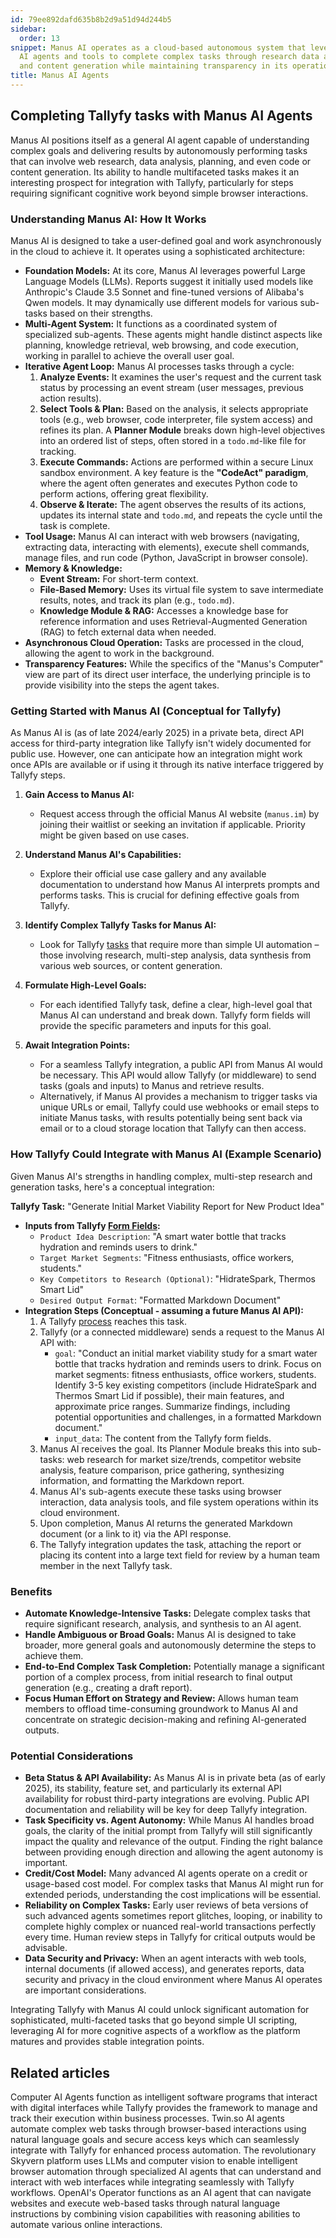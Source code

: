 ```yaml
---
id: 79ee892dafd635b8b2d9a51d94d244b5
sidebar:
  order: 13
snippet: Manus AI operates as a cloud-based autonomous system that leverages multiple
  AI agents and tools to complete complex tasks through research data analysis planning
  and content generation while maintaining transparency in its operations.
title: Manus AI Agents
---
```



## Completing Tallyfy tasks with Manus AI Agents

Manus AI positions itself as a general AI agent capable of understanding complex goals and delivering results by autonomously performing tasks that can involve web research, data analysis, planning, and even code or content generation. Its ability to handle multifaceted tasks makes it an interesting prospect for integration with Tallyfy, particularly for steps requiring significant cognitive work beyond simple browser interactions.

### Understanding Manus AI: How It Works

Manus AI is designed to take a user-defined goal and work asynchronously in the cloud to achieve it. It operates using a sophisticated architecture:

*   **Foundation Models:** At its core, Manus AI leverages powerful Large Language Models (LLMs). Reports suggest it initially used models like Anthropic's Claude 3.5 Sonnet and fine-tuned versions of Alibaba's Qwen models. It may dynamically use different models for various sub-tasks based on their strengths.
*   **Multi-Agent System:** It functions as a coordinated system of specialized sub-agents. These agents might handle distinct aspects like planning, knowledge retrieval, web browsing, and code execution, working in parallel to achieve the overall user goal.
*   **Iterative Agent Loop:** Manus AI processes tasks through a cycle:
    1.  **Analyze Events:** It examines the user's request and the current task status by processing an event stream (user messages, previous action results).
    2.  **Select Tools & Plan:** Based on the analysis, it selects appropriate tools (e.g., web browser, code interpreter, file system access) and refines its plan. A **Planner Module** breaks down high-level objectives into an ordered list of steps, often stored in a `todo.md`-like file for tracking.
    3.  **Execute Commands:** Actions are performed within a secure Linux sandbox environment. A key feature is the **"CodeAct" paradigm**, where the agent often generates and executes Python code to perform actions, offering great flexibility.
    4.  **Observe & Iterate:** The agent observes the results of its actions, updates its internal state and `todo.md`, and repeats the cycle until the task is complete.
*   **Tool Usage:** Manus AI can interact with web browsers (navigating, extracting data, interacting with elements), execute shell commands, manage files, and run code (Python, JavaScript in browser console).
*   **Memory & Knowledge:**
    *   **Event Stream:** For short-term context.
    *   **File-Based Memory:** Uses its virtual file system to save intermediate results, notes, and track its plan (e.g., `todo.md`).
    *   **Knowledge Module & RAG:** Accesses a knowledge base for reference information and uses Retrieval-Augmented Generation (RAG) to fetch external data when needed.
*   **Asynchronous Cloud Operation:** Tasks are processed in the cloud, allowing the agent to work in the background.
*   **Transparency Features:** While the specifics of the "Manus's Computer" view are part of its direct user interface, the underlying principle is to provide visibility into the steps the agent takes.

### Getting Started with Manus AI (Conceptual for Tallyfy)

As Manus AI is (as of late 2024/early 2025) in a private beta, direct API access for third-party integration like Tallyfy isn't widely documented for public use. However, one can anticipate how an integration might work once APIs are available or if using it through its native interface triggered by Tallyfy steps.

<Steps>

1.  **Gain Access to Manus AI:**
    *   Request access through the official Manus AI website (`manus.im`) by joining their waitlist or seeking an invitation if applicable. Priority might be given based on use cases.

2.  **Understand Manus AI's Capabilities:**
    *   Explore their official use case gallery and any available documentation to understand how Manus AI interprets prompts and performs tasks. This is crucial for defining effective goals from Tallyfy.

3.  **Identify Complex Tallyfy Tasks for Manus AI:**
    *   Look for Tallyfy [tasks](/products/pro/tracking-and-tasks/tasks/) that require more than simple UI automation – those involving research, multi-step analysis, data synthesis from various web sources, or content generation.

4.  **Formulate High-Level Goals:**
    *   For each identified Tallyfy task, define a clear, high-level goal that Manus AI can understand and break down. Tallyfy form fields will provide the specific parameters and inputs for this goal.

5.  **Await Integration Points:**
    *   For a seamless Tallyfy integration, a public API from Manus AI would be necessary. This API would allow Tallyfy (or middleware) to send tasks (goals and inputs) to Manus and retrieve results.
    *   Alternatively, if Manus AI provides a mechanism to trigger tasks via unique URLs or email, Tallyfy could use webhooks or email steps to initiate Manus tasks, with results potentially being sent back via email or to a cloud storage location that Tallyfy can then access.

</Steps>

### How Tallyfy Could Integrate with Manus AI (Example Scenario)

Given Manus AI's strengths in handling complex, multi-step research and generation tasks, here's a conceptual integration:

**Tallyfy Task:** "Generate Initial Market Viability Report for New Product Idea"

*   **Inputs from Tallyfy [Form Fields](/products/pro/tracking-and-tasks/tasks/what-are-form-fields-in-tallyfy/):**
    *   `Product Idea Description`: "A smart water bottle that tracks hydration and reminds users to drink."
    *   `Target Market Segments`: "Fitness enthusiasts, office workers, students."
    *   `Key Competitors to Research (Optional)`: "HidrateSpark, Thermos Smart Lid"
    *   `Desired Output Format`: "Formatted Markdown Document"
*   **Integration Steps (Conceptual - assuming a future Manus AI API):**
    1.  A Tallyfy [process](/products/pro/tracking-and-tasks/processes/) reaches this task.
    2.  Tallyfy (or a connected middleware) sends a request to the Manus AI API with:
        *   `goal`: "Conduct an initial market viability study for a smart water bottle that tracks hydration and reminds users to drink. Focus on market segments: fitness enthusiasts, office workers, students. Identify 3-5 key existing competitors (include HidrateSpark and Thermos Smart Lid if possible), their main features, and approximate price ranges. Summarize findings, including potential opportunities and challenges, in a formatted Markdown document."
        *   `input_data`: The content from the Tallyfy form fields.
    3.  Manus AI receives the goal. Its Planner Module breaks this into sub-tasks: web research for market size/trends, competitor website analysis, feature comparison, price gathering, synthesizing information, and formatting the Markdown report.
    4.  Manus AI's sub-agents execute these tasks using browser interaction, data analysis tools, and file system operations within its cloud environment.
    5.  Upon completion, Manus AI returns the generated Markdown document (or a link to it) via the API response.
    6.  The Tallyfy integration updates the task, attaching the report or placing its content into a large text field for review by a human team member in the next Tallyfy task.

### Benefits

*   **Automate Knowledge-Intensive Tasks:** Delegate complex tasks that require significant research, analysis, and synthesis to an AI agent.
*   **Handle Ambiguous or Broad Goals:** Manus AI is designed to take broader, more general goals and autonomously determine the steps to achieve them.
*   **End-to-End Complex Task Completion:** Potentially manage a significant portion of a complex process, from initial research to final output generation (e.g., creating a draft report).
*   **Focus Human Effort on Strategy and Review:** Allows human team members to offload time-consuming groundwork to Manus AI and concentrate on strategic decision-making and refining AI-generated outputs.

### Potential Considerations

*   **Beta Status & API Availability:** As Manus AI is in private beta (as of early 2025), its stability, feature set, and particularly its external API availability for robust third-party integrations are evolving. Public API documentation and reliability will be key for deep Tallyfy integration.
*   **Task Specificity vs. Agent Autonomy:** While Manus AI handles broad goals, the clarity of the initial prompt from Tallyfy will still significantly impact the quality and relevance of the output. Finding the right balance between providing enough direction and allowing the agent autonomy is important.
*   **Credit/Cost Model:** Many advanced AI agents operate on a credit or usage-based cost model. For complex tasks that Manus AI might run for extended periods, understanding the cost implications will be essential.
*   **Reliability on Complex Tasks:** Early user reviews of beta versions of such advanced agents sometimes report glitches, looping, or inability to complete highly complex or nuanced real-world transactions perfectly every time. Human review steps in Tallyfy for critical outputs would be advisable.
*   **Data Security and Privacy:** When an agent interacts with web tools, internal documents (if allowed access), and generates reports, data security and privacy in the cloud environment where Manus AI operates are important considerations.

Integrating Tallyfy with Manus AI could unlock significant automation for sophisticated, multi-faceted tasks that go beyond simple UI scripting, leveraging AI for more cognitive aspects of a workflow as the platform matures and provides stable integration points.

## Related articles
<CardGrid>
<LinkTitleCard header="<b>Integrations > Computer AI Agents</b>" href="/products/pro/integrations/computer-ai-agents/" > Computer AI Agents function as intelligent software programs that interact with digital interfaces while Tallyfy provides the framework to manage and track their execution within business processes. </LinkTitleCard>
<LinkTitleCard header="<b>Vendors > Twin.so AI Agents</b>" href="/products/pro/integrations/computer-ai-agents/vendors/twin/" > Twin.so AI agents automate complex web tasks through browser-based interactions using natural language goals and secure access keys which can seamlessly integrate with Tallyfy for enhanced process automation. </LinkTitleCard>
<LinkTitleCard header="<b>Vendors > Skyvern AI Agents</b>" href="/products/pro/integrations/computer-ai-agents/vendors/skyvern/" > The revolutionary Skyvern platform uses LLMs and computer vision to enable intelligent browser automation through specialized AI agents that can understand and interact with web interfaces while integrating seamlessly with Tallyfy workflows. </LinkTitleCard>
<LinkTitleCard header="<b>Vendors > OpenAI Operator</b>" href="/products/pro/integrations/computer-ai-agents/vendors/openai-operator/" > OpenAI's Operator functions as an AI agent that can navigate websites and execute web-based tasks through natural language instructions by combining vision capabilities with reasoning abilities to automate various online interactions. </LinkTitleCard>
</CardGrid>